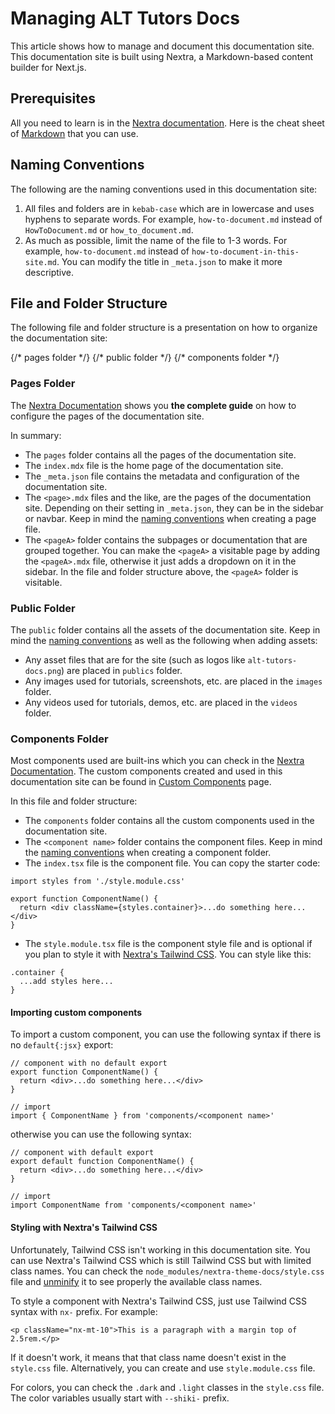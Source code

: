 
# Managing ALT Tutors Docs

This article shows how to manage and document this documentation site.
This documentation site is built using Nextra, a Markdown-based content builder for Next.js.

## Prerequisites

All you need to learn is in the [Nextra documentation](https://nextra.site/docs/guide). Here is the cheat sheet of [Markdown](https://www.markdownguide.org/cheat-sheet#basic-syntax) that you can use.

## Naming Conventions

The following are the naming conventions used in this documentation site:

1. All files and folders are in `kebab-case` which are in lowercase and uses hyphens to separate words. For example, `how-to-document.md` instead of `HowToDocument.md` or `how_to_document.md`.
2. As much as possible, limit the name of the file to 1-3 words. For example, `how-to-document.md` instead of `how-to-document-in-this-site.md`. You can modify the title in `_meta.json` to make it more descriptive.

## File and Folder Structure

The following file and folder structure is a presentation on how to organize the documentation site:

<FileTree>
  {/* pages folder */}
  <FileTree.Folder name="pages" defaultOpen>
    <FileTree.File name="_meta.json" />
    <FileTree.File name="index.mdx" />
    <FileTree.File name="<pageA>.mdx" />
    <FileTree.Folder name="<pageA>" defaultOpen>
      <FileTree.File name="_meta.json" />
      <FileTree.File name="<page>.mdx" />
    </FileTree.Folder>
  </FileTree.Folder>
  {/* public folder */}
  <FileTree.Folder name="public" defaultOpen>
    <FileTree.File name="alt-tutors-docs.png" />
    <FileTree.Folder name="images" defaultOpen>
      <FileTree.File name="failed-to-commit.png" />
    </FileTree.Folder>
    <FileTree.Folder name="videos" defaultOpen>
      <FileTree.File name="pr-review.mp4" />
    </FileTree.Folder>
  </FileTree.Folder>
  {/* components folder */}
  <FileTree.Folder name="components" defaultOpen>
    <FileTree.Folder name="<component name>" defaultOpen>
      <FileTree.File name="index.tsx" />
      <FileTree.File name="style.module.tsx (optional)" />
    </FileTree.Folder>
  </FileTree.Folder>
</FileTree>

### Pages Folder

The [Nextra Documentation](https://nextra.site/docs/docs-theme/page-configuration#pages) shows you **the complete guide** on how to configure the pages of the documentation site.

In summary:

- The `pages` folder contains all the pages of the documentation site.
- The `index.mdx` file is the home page of the documentation site.
- The `_meta.json` file contains the metadata and configuration of the documentation site.
- The `<page>.mdx` files and the like, are the pages of the documentation site. Depending on their setting in `_meta.json`, they can be in the sidebar or navbar. Keep in mind the [naming conventions](#naming-conventions) when creating a page file.
- The `<pageA>` folder contains the subpages or documentation that are grouped together. You can make the `<pageA>` a visitable page by adding the `<pageA>.mdx` file, otherwise it just adds a dropdown on it in the sidebar. In the file and folder structure above, the `<pageA>` folder is visitable.

### Public Folder

The `public` folder contains all the assets of the documentation site.
Keep in mind the [naming conventions](#naming-conventions) as well as the following when adding assets:

- Any asset files that are for the site (such as logos like `alt-tutors-docs.png`) are placed in `publics` folder.
- Any images used for tutorials, screenshots, etc. are placed in the `images` folder.
- Any videos used for tutorials, demos, etc. are placed in the `videos` folder.

### Components Folder

Most components used are built-ins which you can check in the [Nextra Documentation](https://nextra.site/docs/guide/built-ins).
The custom components created and used in this documentation site can be found in [Custom Components](/custom-components) page.

In this file and folder structure:

- The `components` folder contains all the custom components used in the documentation site.
- The `<component name>` folder contains the component files. Keep in mind the [naming conventions](#naming-conventions) when creating a component folder.
- The `index.tsx` file is the component file. You can copy the starter code:

```tsx copy
import styles from './style.module.css'

export function ComponentName() {
  return <div className={styles.container}>...do something here...</div>
}
```

- The `style.module.tsx` file is the component style file and is optional if you plan to style it with [Nextra's Tailwind CSS](#styling-with-nextras-tailwind-css).
  You can style like this:

```tsx
.container {
  ...add styles here...
}
```

#### Importing custom components

To import a custom component, you can use the following syntax if there is no `default{:jsx}` export:

```tsx
// component with no default export
export function ComponentName() {
  return <div>...do something here...</div>
}

// import
import { ComponentName } from 'components/<component name>'
```

otherwise you can use the following syntax:

```tsx /default/
// component with default export
export default function ComponentName() {
  return <div>...do something here...</div>
}

// import
import ComponentName from 'components/<component name>'
```

#### Styling with Nextra's Tailwind CSS

Unfortunately, Tailwind CSS isn't working in this documentation site.
You can use Nextra's Tailwind CSS which is still Tailwind CSS but with limited class names.
You can check the `node_modules/nextra-theme-docs/style.css` file and [unminify](https://mrcoles.com/blog/css-unminify/) it to see properly the available class names.

To style a component with Nextra's Tailwind CSS, just use Tailwind CSS syntax with `nx-` prefix. For example:

```tsx
<p className="nx-mt-10">This is a paragraph with a margin top of 2.5rem.</p>
```

If it doesn't work, it means that that class name doesn't exist in the `style.css` file.
Alternatively, you can create and use `style.module.css` file.

For colors, you can check the `.dark` and `.light` classes in the `style.css` file. The color variables usually start with `--shiki-` prefix.
